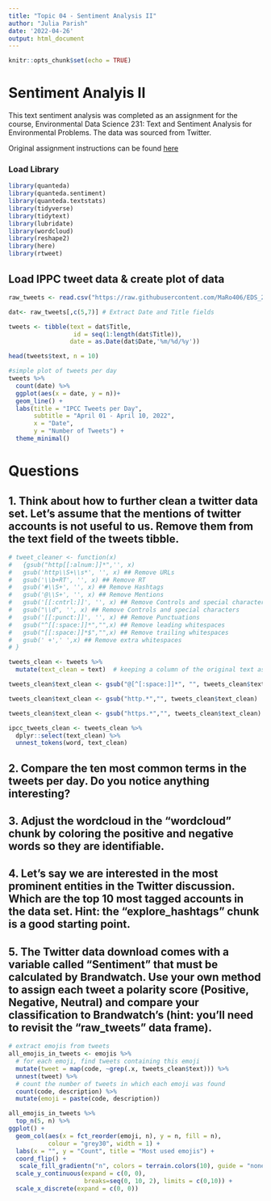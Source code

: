 ```yaml
---
title: "Topic 04 - Sentiment Analysis II"
author: "Julia Parish"
date: '2022-04-26'
output: html_document
---
```


```r
knitr::opts_chunk$set(echo = TRUE)
```

# Sentiment Analyis II

This text sentiment analysis was completed as an assignment for the course, Environmental Data Science 231: Text and Sentiment Analysis for Environmental Problems. The data was sourced from Twitter. 

Original assignment instructions can be found [here](https://maro406.github.io/EDS_231-text-sentiment/topic_4.html)

### Load Library
```r
library(quanteda)
library(quanteda.sentiment)
library(quanteda.textstats)
library(tidyverse)
library(tidytext)
library(lubridate)
library(wordcloud)
library(reshape2)
library(here)
library(rtweet)
```

## Load IPPC tweet data & create plot of data
```r
raw_tweets <- read.csv("https://raw.githubusercontent.com/MaRo406/EDS_231-text-sentiment/main/dat/IPCC_tweets_April1-10_sample.csv", header=TRUE)

dat<- raw_tweets[,c(5,7)] # Extract Date and Title fields

tweets <- tibble(text = dat$Title,
                  id = seq(1:length(dat$Title)),
                 date = as.Date(dat$Date,'%m/%d/%y'))

head(tweets$text, n = 10)
```

```r
#simple plot of tweets per day
tweets %>%
  count(date) %>%
  ggplot(aes(x = date, y = n))+
  geom_line() +
  labs(title = "IPCC Tweets per Day",
       subtitle = "April 01 - April 10, 2022",
       x = "Date",
       y = "Number of Tweets") +
  theme_minimal()
```

# Questions

## 1. Think about how to further clean a twitter data set. Let’s assume that the mentions of twitter accounts is not useful to us. Remove them from the text field of the tweets tibble.

```r
# tweet_cleaner <- function(x)
#   {gsub("http[[:alnum:]]*",'', x)
#   gsub('http\\S+\\s*', '', x) ## Remove URLs
#   gsub('\\b+RT', '', x) ## Remove RT
#   gsub('#\\S+', '', x) ## Remove Hashtags
#   gsub('@\\S+', '', x) ## Remove Mentions
#   gsub('[[:cntrl:]]', '', x) ## Remove Controls and special characters
#   gsub("\\d", '', x) ## Remove Controls and special characters
#   gsub('[[:punct:]]', '', x) ## Remove Punctuations
#   gsub("^[[:space:]]*","",x) ## Remove leading whitespaces
#   gsub("[[:space:]]*$","",x) ## Remove trailing whitespaces
#   gsub(' +',' ',x) ## Remove extra whitespaces
# }

tweets_clean <- tweets %>% 
  mutate(text_clean = text)  # keeping a column of the original text as a check

tweets_clean$text_clean <- gsub("@[^[:space:]]*", "", tweets_clean$text_clean) 

tweets_clean$text_clean <- gsub("http.*","", tweets_clean$text_clean)

tweets_clean$text_clean <- gsub("https.*","", tweets_clean$text_clean)

```

```r
ipcc_tweets_clean <- tweets_clean %>%
  dplyr::select(text_clean) %>%
  unnest_tokens(word, text_clean)
```


## 2. Compare the ten most common terms in the tweets per day. Do you notice anything interesting?

## 3. Adjust the wordcloud in the “wordcloud” chunk by coloring the positive and negative words so they are identifiable.

## 4. Let’s say we are interested in the most prominent entities in the Twitter discussion. Which are the top 10 most tagged accounts in the data set. Hint: the “explore_hashtags” chunk is a good starting point.

## 5. The Twitter data download comes with a variable called “Sentiment” that must be calculated by Brandwatch. Use your own method to assign each tweet a polarity score (Positive, Negative, Neutral) and compare your classification to Brandwatch’s (hint: you’ll need to revisit the “raw_tweets” data frame).



```r
# extract emojis from tweets 
all_emojis_in_tweets <- emojis %>% 
  # for each emoji, find tweets containing this emoji       
  mutate(tweet = map(code, ~grep(.x, tweets_clean$text))) %>% 
  unnest(tweet) %>%
  # count the number of tweets in which each emoji was found           
  count(code, description) %>% 
  mutate(emoji = paste(code, description)) 
```

```r
all_emojis_in_tweets %>% 
  top_n(5, n) %>% 
ggplot() +
  geom_col(aes(x = fct_reorder(emoji, n), y = n, fill = n), 
           colour = "grey30", width = 1) +
  labs(x = "", y = "Count", title = "Most used emojis") +
  coord_flip() +
   scale_fill_gradientn("n", colors = terrain.colors(10), guide = "none") +
  scale_y_continuous(expand = c(0, 0),
                     breaks=seq(0, 10, 2), limits = c(0,10)) +
  scale_x_discrete(expand = c(0, 0)) 
```


